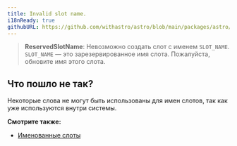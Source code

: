 ```yaml
---
title: Invalid slot name.
i18nReady: true
githubURL: https://github.com/withastro/astro/blob/main/packages/astro/src/core/errors/errors-data.ts
---
```


> **ReservedSlotName**: Невозможно создать слот с именем `SLOT_NAME`. `SLOT_NAME` — это зарезервированное имя слота. Пожалуйста, обновите имя этого слота.

## Что пошло не так?

Некоторые слова не могут быть использованы для имен слотов, так как уже используются внутри системы.

**Смотрите также:**
-  [Именованные слоты](/ru/basics/astro-components/#именованные-слоты)
